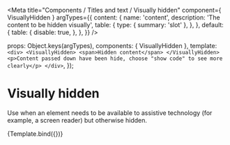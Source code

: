 

<Meta
  title="Components / Titles and text / Visually hidden"
  component={ VisuallyHidden }
  argTypes={{
    content: {
      name: 'content',
      description: 'The content to be hidden visually',
      table: {
        type: {
          summary: 'slot'
        },
      },
    },
    default: {
      table: {
        disable: true,
      },
    },
  }}
/>

  props: Object.keys(argTypes),
  components: { VisuallyHidden },
  template: `<div>
      <VisuallyHidden>
        <span>Hidden content</span>
      </VisuallyHidden>
      <p>Content passed down have been hide, choose "show code" to see more clearly</p>
    </div>`,
});

# Visually hidden

Use when an element needs to be available to assistive technology (for example, a screen reader) but otherwise hidden.

<Canvas>
  <Story name="Visually hidden">
    {Template.bind({})}
  </Story>
</Canvas>

<ArgsTable story="Visually hidden" />
